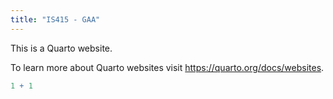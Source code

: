 ```yaml
---
title: "IS415 - GAA"
---
```


This is a Quarto website.

To learn more about Quarto websites visit <https://quarto.org/docs/websites>.

```r
1 + 1
```
